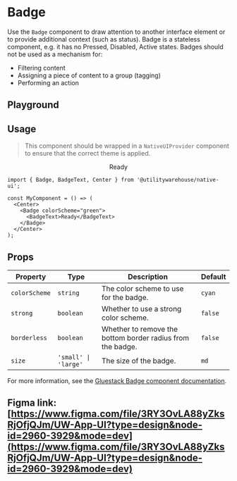 
<Meta of={BadgeStories} />

# Badge

Use the `Badge` component to draw attention to another interface element or to provide additional context (such as status). Badge is a stateless component, e.g. it has no Pressed, Disabled, Active states. Badges should not be used as a mechanism for:

- Filtering content
- Assigning a piece of content to a group (tagging)
- Performing an action

## Playground

<Primary />

<Controls />

## Usage

> This component should be wrapped in a `NativeUIProvider` component to ensure that the correct theme is applied.

<Canvas>
  <NativeUIProvider>
    <Center>
      <Badge colorScheme="green">
        <BadgeText>Ready</BadgeText>
      </Badge>
    </Center>
  </NativeUIProvider>
</Canvas>

```tsx
import { Badge, BadgeText, Center } from '@utilitywarehouse/native-ui';

const MyComponent = () => (
  <Center>
    <Badge colorScheme="green">
      <BadgeText>Ready</BadgeText>
    </Badge>
  </Center>
);
```

## Props

| Property      | Type                 | Description                                                | Default |
| ------------- | -------------------- | ---------------------------------------------------------- | ------- |
| `colorScheme` | `string`             | The color scheme to use for the badge.                     | `cyan`  |
| `strong`      | `boolean`            | Whether to use a strong color scheme.                      | `false` |
| `borderless`  | `boolean`            | Whether to remove the bottom border radius from the badge. | `false` |
| `size`        | `'small' \| 'large'` | The size of the badge.                                     | `md`    |

For more information, see the [Gluestack Badge component documentation](https://gluestack.io/ui/docs/components/data-display/badge).

## Figma link: [https://www.figma.com/file/3RY3OvLA88yZksRjOfjQJm/UW-App-UI?type=design&node-id=2960-3929&mode=dev](https://www.figma.com/file/3RY3OvLA88yZksRjOfjQJm/UW-App-UI?type=design&node-id=2960-3929&mode=dev)
